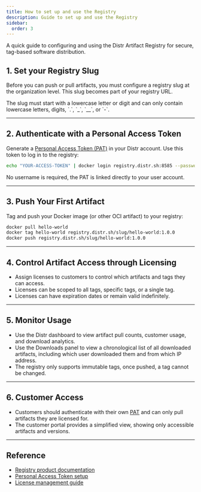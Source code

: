 ```yaml
---
title: How to set up and use the Registry
description: Guide to set up and use the Registry
sidebar:
  order: 3
---
```



A quick guide to configuring and using the Distr Artifact Registry for secure, tag-based software distribution.


## 1. Set your Registry Slug

Before you can push or pull artifacts, you must configure a registry slug at the organization level. This slug becomes part of your registry URL.

<ThemeImage
  lightSrc="/src/assets/docs/product/registry/light-slug.png"
  darkSrc="/src/assets/docs/product/registry/dark-slug.png"
  alt="Registry slug configuration"
/>

<Aside type="note">
  The slug must start with a lowercase letter or digit and can only contain lowercase letters, digits, `.`, `_`, `__`, or `-`.
</Aside>

---

## 2. Authenticate with a Personal Access Token

Generate a [Personal Access Token (PAT)](/docs/integrations/personal-access-token/) in your Distr account. Use this token to log in to the registry:

```bash
echo "YOUR-ACCESS-TOKEN" | docker login registry.distr.sh:8585 --password-stdin -u -
```

<Aside type="tip">
  No username is required, the PAT is linked directly to your user account.
</Aside>

---

## 3. Push Your First Artifact

Tag and push your Docker image (or other OCI artifact) to your registry:

```bash
docker pull hello-world
docker tag hello-world registry.distr.sh/slug/hello-world:1.0.0
docker push registry.distr.sh/slug/hello-world:1.0.0
```

---

## 4. Control Artifact Access through Licensing

- Assign licenses to customers to control which artifacts and tags they can access.
- Licenses can be scoped to all tags, specific tags, or a single tag.
- Licenses can have expiration dates or remain valid indefinitely.

<ThemeImage
  lightSrc="/src/assets/docs/product/registry/artifact-license-light.png"
  darkSrc="/src/assets/docs/product/registry/artifact-license-dark.png"
  alt="Registry artifacts view"
/>

---

## 5. Monitor Usage

- Use the Distr dashboard to view artifact pull counts, customer usage, and download analytics.
- Use the Downloads panel to view a chronological list of all downloaded artifacts, including which user downloaded them and from which IP address.
- The registry only supports immutable tags, once pushed, a tag cannot be changed.

<ThemeImage
  lightSrc="/src/assets/docs/product/registry/dashboard-artifact-view-light.png"
  darkSrc="/src/assets/docs/product/registry/dashboard-artifact-view-dark.png"
  alt="Registry artifacts view"
/>

---

## 6. Customer Access

- Customers should authenticate with their own [PAT](/docs/integrations/personal-access-token/) and can only pull artifacts they are licensed for.
- The customer portal provides a simplified view, showing only accessible artifacts and versions.

<ThemeImage
  lightSrc="/src/assets/docs/product/registry/customer-artifact-view-light.png"
  darkSrc="/src/assets/docs/product/registry/customer-artifact-view-dark.png"
  alt="Registry artifacts view"
/>

---

## Reference

- [Registry product documentation](/docs/product/registry/)
- [Personal Access Token setup](/docs/integrations/personal-access-token/)
- [License management guide](/docs/guides/platform-management/license-mgmt/)
